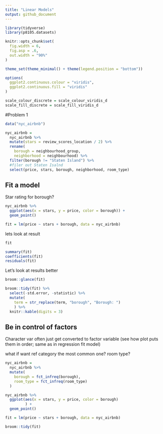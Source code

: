 ```yaml
---
title: "Linear Models"
output: github_document
---
```


```r
library(tidyverse)
library(p8105.datasets)

knitr::opts_chunk$set(
  fig.width = 6, 
  fig.asp = .6,
  out.width = "90%"
)

theme_set(theme_minimal() + theme(legend.position = "bottom"))

options(
  ggplot2.continuous.colour = "viridis", 
  ggplot2.continuous.fill = "viridis"
)

scale_colour_discrete = scale_colour_viridis_d
scale_fill_discrete = scale_fill_viridis_d
```

#Problem 1

```r
data("nyc_airbnb")

nyc_airbnb = 
  nyc_airbnb %>% 
  mutate(stars = review_scores_location / 2) %>% 
  rename(
    borough = neighbourhood_group,
    neighborhood = neighbourhood) %>% 
  filter(borough != "Staten Island") %>%
  #filer out Staten Isalnd
  select(price, stars, borough, neighborhood, room_type)
```

## Fit a model 

Star rating for borough?

```r
nyc_airbnb %>% 
  ggplot(aes(x = stars, y = price, color = borough)) +
  geom_point()
```


```r
fit = lm(price ~ stars + borough, data = nyc_airbnb)
```

lets look at result 

```r
fit

summary(fit)
coefficients(fit)
residuals(fit)
```

Let's look at results better

```r
broom::glance(fit)

broom::tidy(fit) %>% 
  select(-std.error, -statistic) %>% 
  mutate(
    term = str_replace(term, "borough", "Borough: ")
    ) %>% 
  knitr::kable(digits = 3)
```

## Be in control of factors 

Character var often just get converted to factor variable (see how plot puts them in order; same as in regression fit model)

what if want ref category the most common one? room type?

```r
nyc_airbnb = 
  nyc_airbnb %>% 
  mutate(
    borough = fct_infreq(borough), 
    room_type = fct_infreq(room_type)
  )

nyc_airbnb %>% 
  ggplot(aes(x = stars, y = price, color = borough)
         ) +
  geom_point()

fit = lm(price ~ stars + borough, data = nyc_airbnb)

broom::tidy(fit)
  
```



